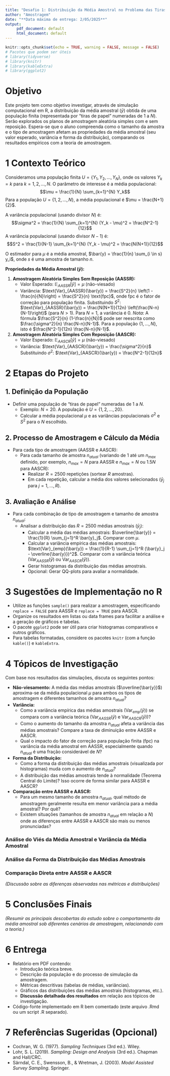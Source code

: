 ```yaml
---
title: "Desafio 1: Distribuição da Média Amostral no Problema das Tiras de Papel"
author: "Amostragem"
date: "**Data máxima de entrega: 2/05/2025**"
output:
     pdf_document: default
     html_document: default
---
```



```r
knitr::opts_chunk$set(echo = TRUE, warning = FALSE, message = FALSE)
# Pacotes que podem ser úteis
# library(tidyverse)
# library(knitr)
# library(kableExtra)
# library(ggplot2)
```

# Objetivo

Este projeto tem como objetivo investigar, através de simulação computacional em R, a distribuição da média amostral ($\bar{y}$) obtida de uma população finita (representada por "tiras de papel" numeradas de 1 a $N$). Serão explorados os planos de amostragem aleatória simples com e sem reposição. Espera-se que o aluno compreenda como o tamanho da amostra e o tipo de amostragem afetam as propriedades da média amostral (seu valor esperado, variância e forma da distribuição), comparando os resultados empíricos com a teoria de amostragem.

# 1 Contexto Teórico

Consideramos uma população finita $U = \{Y_1, Y_2, \dots, Y_N\}$, onde os valores $Y_k = k$ para $k = 1, 2, \dots, N$.
O parâmetro de interesse é a média populacional:
$$\mu = \frac{1}{N} \sum_{k=1}^{N} Y_k$$
Para a população $U = \{1, 2, \dots, N\}$, a média populacional é $\mu = \frac{N+1}{2}$.

A variância populacional (usando divisor $N$) é:
$$\sigma^2 = \frac{1}{N} \sum_{k=1}^{N} (Y_k - \mu)^2 = \frac{N^2-1}{12}$$
A variância populacional (usando divisor $N-1$) é:
$$S^2 = \frac{1}{N-1} \sum_{k=1}^{N} (Y_k - \mu)^2 = \frac{N(N+1)}{12}$$

O estimador para $\mu$ é a média amostral, $\bar{y} = \frac{1}{n} \sum_{i \in s} y_i$, onde $s$ é uma amostra de tamanho $n$.

**Propriedades da Média Amostral ($\bar{y}$):**

1.  **Amostragem Aleatória Simples Sem Reposição (AASSR):**
    *   Valor Esperado: $\mathbb{E}_{AASSR}[\bar{y}] = \mu$ (não-viesado)
    *   Variância: $\text{Var}_{AASSR}(\bar{y}) = \frac{S^2}{n} \left(1 - \frac{n}{N}\right) = \frac{S^2}{n} \text{fpc}$, onde fpc é o fator de correção para população finita.
    Substituindo $S^2$: $\text{Var}_{AASSR}(\bar{y}) = \frac{N(N+1)}{12n} \left(\frac{N-n}{N-1}\right)$ (para $N > 1$). Para $N=1$, a variância é 0.
    *Nota*: A fórmula $\frac{S^2}{n} (1-\frac{n}{N})$ pode ser reescrita como $\frac{\sigma^2}{n} \frac{N-n}{N-1}$. Para a população $\{1, ..., N\}$, isto é $\frac{N^2-1}{12n} \frac{N-n}{N-1}$.

2.  **Amostragem Aleatória Simples Com Reposição (AASCR):**
    *   Valor Esperado: $\mathbb{E}_{AASCR}[\bar{y}] = \mu$ (não-viesado)
    *   Variância: $\text{Var}_{AASCR}(\bar{y}) = \frac{\sigma^2}{n}$
    Substituindo $\sigma^2$: $\text{Var}_{AASCR}(\bar{y}) = \frac{N^2-1}{12n}$

# 2 Etapas do Projeto

## 1. Definição da População

*   Definir uma população de "tiras de papel" numeradas de $1$ a $N$.
    *   Exemplo: $N = 20$. A população é $U = \{1, 2, \dots, 20\}$.
    *   Calcular a média populacional $\mu$ e as variâncias populacionais $\sigma^2$ e $S^2$ para o $N$ escolhido.

<!-- #```{r definir_populacao, eval=FALSE} -->
<!-- # # Exemplo de definição da população -->
<!-- # N_pop <- 20 # Tamanho da população (ex: 4, 10, 20, 50) -->
<!-- # populacao <- 1:N_pop -->
<!-- #  -->
<!-- # mu_pop <- mean(populacao) -->
<!-- # sigma_sq_pop <- sum((populacao - mu_pop)^2) / N_pop # Var com divisor N -->
<!-- # S_sq_pop <- var(populacao) # Var com divisor N-1 (função var() do R) -->
<!-- #  -->
<!-- # # Verificação com fórmulas teóricas -->
<!-- # mu_pop_teorico <- (N_pop + 1) / 2 -->
<!-- # sigma_sq_pop_teorico <- (N_pop^2 - 1) / 12 -->
<!-- # S_sq_pop_teorico <- N_pop * (N_pop + 1) / 12 -->
<!-- #  -->
<!-- # print(paste("Média Populacional (Empírica):", mu_pop)) -->
<!-- # print(paste("Média Populacional (Teórica):", mu_pop_teorico)) -->
<!-- # # ... e assim por diante para as variâncias -->
<!-- #``` -->

## 2. Processo de Amostragem e Cálculo da Média

*   Para cada tipo de amostragem (AASSR e AASCR):
    *   Para cada tamanho de amostra $n_{atual}$ (variando de $1$ até um $n_{max}$ definido, por exemplo, $n_{max} = N$ para AASSR e $n_{max} = N$ ou $1.5N$ para AASCR):
        *   Realizar $R = 2500$ repetições (sortear $R$ amostras).
        *   Em cada repetição, calcular a média dos valores selecionados ($\bar{y}_j$ para $j=1, \dots, R$).

## 3. Avaliação e Análise

*   Para cada combinação de tipo de amostragem e tamanho de amostra $n_{atual}$:
    *   Analisar a distribuição das $R=2500$ médias amostrais ($\bar{y}_j$):
        *   Calcular a média das médias amostrais: $\overline{\bar{y}} = \frac{1}{R} \sum_{j=1}^R \bar{y}_j$. Comparar com $\mu$.
        *   Calcular a variância empírica das médias amostrais: $\text{Var}_{emp}(\bar{y}) = \frac{1}{R-1} \sum_{j=1}^R (\bar{y}_j - \overline{\bar{y}})^2$. Comparar com a variância teórica ($\text{Var}_{AASSR}(\bar{y})$ ou $\text{Var}_{AASCR}(\bar{y})$).
        *   Gerar histogramas da distribuição das médias amostrais.
        *   Opcional: Gerar QQ-plots para avaliar a normalidade.

<!-- #```{r simulacao_loop_placeholder, eval=FALSE} -->
<!-- # # Estrutura geral do loop de simulação (PLACEHOLDER - ALUNO DEVE IMPLEMENTAR) -->
<!-- #  -->
<!-- # N_pop <- 20 # Definido anteriormente -->
<!-- # populacao <- 1:N_pop -->
<!-- # mu_pop <- (N_pop + 1) / 2 -->
<!-- # S_sq_pop <- N_pop * (N_pop + 1) / 12 -->
<!-- # sigma_sq_pop <- (N_pop^2 - 1) / 12 -->
<!-- #  -->
<!-- # R_repetitions <- 2500 -->
<!-- # n_max_srswor <- N_pop -->
<!-- # n_max_srswr <- N_pop # ou N_pop * 1.5, por exemplo -->
<!-- #  -->
<!-- # resultados_finais <- list() # Para armazenar os resultados -->
<!-- #  -->
<!-- # # Loop para AAS Sem Reposição (SRSWOR) -->
<!-- # for (n_atual in 1:n_max_srswor) { -->
<!-- #   medias_amostrais_srswor <- numeric(R_repetitions) -->
<!-- #   for (rep in 1:R_repetitions) { -->
<!-- #     amostra_srswor <- sample(populacao, size = n_atual, replace = FALSE) -->
<!-- #     medias_amostrais_srswor[rep] <- mean(amostra_srswor) -->
<!-- #   } -->
<!-- #    -->
<!-- #   # Análise para este n_atual e tipo de amostragem -->
<!-- #   media_das_medias_srswor <- mean(medias_amostrais_srswor) -->
<!-- #   var_empirica_medias_srswor <- var(medias_amostrais_srswor) -->
<!-- #    -->
<!-- #   # Variância teórica para SRSWOR -->
<!-- #   if (N_pop > 1) { -->
<!-- #       var_teorica_srswor <- (S_sq_pop / n_atual) * ( (N_pop - n_atual) / (N_pop - 1) ) -->
<!-- #       # ou usando sigma_sq: (sigma_sq_pop / n_atual) * ( (N_pop - n_atual) / (N_pop - 1) ) se S_sq_pop = sigma_sq_pop * N/(N-1) -->
<!-- #   } else { # N_pop = 1, n_atual = 1 -->
<!-- #       var_teorica_srswor <- 0 -->
<!-- #   } -->
<!-- #  -->
<!-- #    -->
<!-- #   resultados_finais[[paste("SRSWOR", n_atual, sep="_")]] <- list( -->
<!-- #     tipo_amostragem = "AASSR", -->
<!-- #     n_amostra = n_atual, -->
<!-- #     media_pop = mu_pop, -->
<!-- #     media_das_medias_emp = media_das_medias_srswor, -->
<!-- #     var_medias_emp = var_empirica_medias_srswor, -->
<!-- #     var_medias_teo = var_teorica_srswor, -->
<!-- #     dist_medias = medias_amostrais_srswor # Para histogramas -->
<!-- #   ) -->
<!-- # } -->
<!-- #  -->
<!-- # # Loop para AAS Com Reposição (SRSWR) -->
<!-- # for (n_atual in 1:n_max_srswr) { -->
<!-- #   medias_amostrais_srswr <- numeric(R_repetitions) -->
<!-- #   for (rep in 1:R_repetitions) { -->
<!-- #     amostra_srswr <- sample(populacao, size = n_atual, replace = TRUE) -->
<!-- #     medias_amostrais_srswr[rep] <- mean(amostra_srswr) -->
<!-- #   } -->
<!-- #    -->
<!-- #   # Análise para este n_atual e tipo de amostragem -->
<!-- #   media_das_medias_srswr <- mean(medias_amostrais_srswr) -->
<!-- #   var_empirica_medias_srswr <- var(medias_amostrais_srswr) -->
<!-- #   var_teorica_srswr <- sigma_sq_pop / n_atual -->
<!-- #    -->
<!-- #   resultados_finais[[paste("SRSWR", n_atual, sep="_")]] <- list( -->
<!-- #     tipo_amostragem = "AASCR", -->
<!-- #     n_amostra = n_atual, -->
<!-- #     media_pop = mu_pop, -->
<!-- #     media_das_medias_emp = media_das_medias_srswr, -->
<!-- #     var_medias_emp = var_empirica_medias_srswr, -->
<!-- #     var_medias_teo = var_teorica_srswr, -->
<!-- #     dist_medias = medias_amostrais_srswr # Para histogramas -->
<!-- #   ) -->
<!-- # } -->
<!-- #  -->
<!-- # # Converter lista para data.frame para tabelas resumo (excluindo 'dist_medias') -->
<!-- # # Gerar gráficos a partir de 'dist_medias' -->
<!-- #``` -->

# 3 Sugestões de Implementação no R

*   Utilize as funções `sample()` para realizar a amostragem, especificando `replace = FALSE` para AASSR e `replace = TRUE` para AASCR.
*   Organize os resultados em listas ou data frames para facilitar a análise e a geração de gráficos e tabelas.
*   O pacote `ggplot2` pode ser útil para criar histogramas comparativos e outros gráficos.
*   Para tabelas formatadas, considere os pacotes `knitr` (com a função `kable()`) e `kableExtra`.

# 4 Tópicos de Investigação

Com base nos resultados das simulações, discuta os seguintes pontos:

*   **Não-viesamento:** A média das médias amostrais ($\overline{\bar{y}}$) aproxima-se da média populacional $\mu$ para ambos os tipos de amostragem e diferentes tamanhos de amostra $n_{atual}$?
*   **Variância:**
    *   Como a variância empírica das médias amostrais ($\text{Var}_{emp}(\bar{y})$) se compara com a variância teórica ($\text{Var}_{AASSR}(\bar{y})$ e $\text{Var}_{AASCR}(\bar{y})$)?
    *   Como o aumento do tamanho da amostra $n_{atual}$ afeta a variância das médias amostrais? Compare a taxa de diminuição entre AASSR e AASCR.
    *   Qual o impacto do fator de correção para população finita (fpc) na variância da média amostral em AASSR, especialmente quando $n_{atual}$ é uma fração considerável de $N$?
*   **Forma da Distribuição:**
    *   Como a forma da distribuição das médias amostrais (visualizada por histogramas) muda com o aumento de $n_{atual}$?
    *   A distribuição das médias amostrais tende à normalidade (Teorema Central do Limite)? Isso ocorre de forma similar para AASSR e AASCR?
*   **Comparação entre AASSR e AASCR:**
    *   Para um mesmo tamanho de amostra $n_{atual}$, qual método de amostragem geralmente resulta em menor variância para a média amostral? Por quê?
    *   Existem situações (tamanhos de amostra $n_{atual}$ em relação a $N$) onde as diferenças entre AASSR e AASCR são mais ou menos pronunciadas?

<!-- **(Seção de Análise e Resultados - O ALUNO DEVE PREENCHER ESTA PARTE COM GRÁFICOS, TABELAS E DISCUSSÕES DETALHADAS PARA CADA TÓPICO DE INVESTIGAÇÃO)** -->

### Análise do Viés da Média Amostral e  Variância da Média Amostral

### Análise da Forma da Distribuição das Médias Amostrais

### Comparação Direta entre AASSR e AASCR
*(Discussão sobre as diferenças observadas nas métricas e distribuições)*

# 5 Conclusões Finais

*(Resumir as principais descobertas do estudo sobre o comportamento da média amostral sob diferentes cenários de amostragem, relacionando com a teoria.)*

# 6 Entrega

*   Relatório em PDF contendo:
    *   Introdução teórica breve.
    *   Descrição da população e do processo de simulação da amostragem.
    *   Métricas descritivas (tabelas de médias, variâncias).
    *   Gráficos das distribuições das médias amostrais (histogramas, etc.).
    *   **Discussão detalhada dos resultados** em relação aos tópicos de investigação.
*   Código-fonte implementado em R bem comentado (este arquivo .Rmd ou um script .R separado).

# 7 Referências Sugeridas (Opcional)

*   Cochran, W. G. (1977). *Sampling Techniques* (3rd ed.). Wiley.
*   Lohr, S. L. (2019). *Sampling: Design and Analysis* (3rd ed.). Chapman and Hall/CRC.
*   Särndal, C. E., Swensson, B., & Wretman, J. (2003). *Model Assisted Survey Sampling*. Springer.

